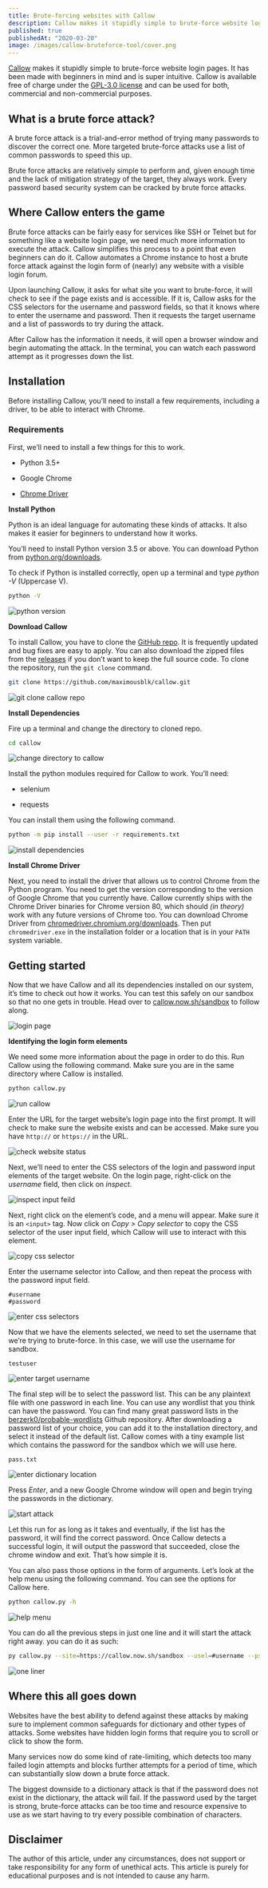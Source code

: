 ```yaml
---
title: Brute-forcing websites with Callow
description: Callow makes it stupidly simple to brute-force website login pages. It has been made with beginners in mind and is super intuitive.
published: true
publishedAt: "2020-03-20"
image: /images/callow-bruteforce-tool/cover.png
---
```


[Callow](https://callow.now.sh/) makes it stupidly simple to brute-force website login pages. It has been made with beginners in mind and is super intuitive. Callow is available free of charge under the [GPL-3.0 license](https://www.gnu.org/licenses/gpl-3.0.en.html) and can be used for both, commercial and non-commercial purposes.

## What is a brute force attack?

A brute force attack is a trial-and-error method of trying many passwords to discover the correct one. More targeted brute-force attacks use a list of common passwords to speed this up.

Brute force attacks are relatively simple to perform and, given enough time and the lack of mitigation strategy of the target, they always work. Every password based security system can be cracked by brute force attacks.

## Where Callow enters the game

Brute force attacks can be fairly easy for services like SSH or Telnet but for something like a website login page, we need much more information to execute the attack. Callow simplifies this process to a point that even beginners can do it. Callow automates a Chrome instance to host a brute force attack against the login form of (nearly) any website with a visible login forum.

Upon launching Callow, it asks for what site you want to brute-force, it will check to see if the page exists and is accessible. If it is, Callow asks for the CSS selectors for the username and password fields, so that it knows where to enter the username and password. Then it requests the target username and a list of passwords to try during the attack.

After Callow has the information it needs, it will open a browser window and begin automating the attack. In the terminal, you can watch each password attempt as it progresses down the list.

## Installation

Before installing Callow, you’ll need to install a few requirements, including a driver, to be able to interact with Chrome.

### Requirements

First, we’ll need to install a few things for this to work.

- Python 3.5+

- Google Chrome

- [Chrome Driver](https://chromedriver.chromium.org/)

**Install Python**

Python is an ideal language for automating these kinds of attacks. It also makes it easier for beginners to understand how it works.

You’ll need to install Python version 3.5 or above. You can download Python from [python.org/downloads](https://www.python.org/downloads/).

To check if Python is installed correctly, open up a terminal and type _python -V_ (Uppercase V).

```bash
python -V
```

<Image alt="python version" src="/images/callow-bruteforce-tool/python-version.png" width={1366} height={306} />

**Download Callow**

To install Callow, you have to clone the [GitHub repo](https://github.com/maximousblk/callow/). It is frequently updated and bug fixes are easy to apply. You can also download the zipped files from the [releases](https://github.com/maximousblk/callow/releases/) if you don’t want to keep the full source code. To clone the repository, run the `git clone` command.

```bash
git clone https://github.com/maximousblk/callow.git
```

<Image alt="git clone callow repo" src="/images/callow-bruteforce-tool/git-clone.png" width={1366} height={404} />

**Install Dependencies**

Fire up a terminal and change the directory to cloned repo.

```bash
cd callow
```

<Image alt="change directory to callow" src="/images/callow-bruteforce-tool/cd-callow.png" width={1366} height={341} />

Install the python modules required for Callow to work. You’ll need:

- selenium

- requests

You can install them using the following command.

```bash
python -m pip install --user -r requirements.txt
```

<Image alt="install dependencies" src="/images/callow-bruteforce-tool/pip-install.png" width={1338} height={566} />

**Install Chrome Driver**

Next, you need to install the driver that allows us to control Chrome from the Python program. You need to get the version corresponding to the version of Google Chrome that you currently have. Callow currently ships with the Chrome Driver binaries for Chrome version 80, which should _(in theory)_ work with any future versions of Chrome too. You can download Chrome Driver from [chromedriver.chromium.org/downloads](http://chromedriver.chromium.org/downloads/). Then put `chromedriver.exe` in the installation folder or a location that is in your `PATH` system variable.

## Getting started

Now that we have Callow and all its dependencies installed on our system, it’s time to check out how it works. You can test this safely on our sandbox so that no one gets in trouble. Head over to [callow.now.sh/sandbox](https://callow.now.sh/sandbox/) to follow along.

<Image alt="login page" src="/images/callow-bruteforce-tool/login-page.png" width={1366} height={662} />

**Identifying the login form elements**

We need some more information about the page in order to do this. Run Callow using the following command. Make sure you are in the same directory where Callow is installed.

```bash
python callow.py
```

<Image alt="run callow" src="/images/callow-bruteforce-tool/run-callow.png" width={1358} height={696} />

Enter the URL for the target website’s login page into the first prompt. It will check to make sure the website exists and can be accessed. Make sure you have `http://` or `https://` in the URL.

<Image alt="check website status" src="/images/callow-bruteforce-tool/check-website.png" width={1357} height={184} />

Next, we’ll need to enter the CSS selectors of the login and password input elements of the target website. On the login page, right-click on the _username_ field, then click on _inspect_.

<Image alt="inspect input feild" src="/images/callow-bruteforce-tool/inspect.png" width={855} height={658} />

Next, right click on the element’s code, and a menu will appear. Make sure it is an `<input>` tag. Now click on _Copy > Copy selector_ to copy the CSS selector of the user input field, which Callow will use to interact with this element.

<Image alt="copy css selector" src="/images/callow-bruteforce-tool/copy-selector.png" width={1031} height={532} />

Enter the username selector into Callow, and then repeat the process with the password input field.

```
#username
#password
```

<Image alt="enter css selectors" src="/images/callow-bruteforce-tool/enter-selector.png" width={1344} height={220} />

Now that we have the elements selected, we need to set the username that we’re trying to brute-force. In this case, we will use the username for sandbox.

```
testuser
```

<Image alt="enter target username" src="/images/callow-bruteforce-tool/target-username.png" width={2744} height={268} />

The final step will be to select the password list. This can be any plaintext file with one password in each line. You can use any wordlist that you think can have the password. You can find many great password lists in the [berzerk0/probable-wordlists](https://github.com/berzerk0/Probable-Wordlists/) Github repository. After downloading a password list of your choice, you can add it to the installation directory, and select it instead of the default list. Callow comes with a tiny example list which contains the password for the sandbox which we will use here.

```
pass.txt
```

<Image alt="enter dictionary location" src="/images/callow-bruteforce-tool/dictionary-file.png" width={2744} height={268} />

Press _Enter_, and a new Google Chrome window will open and begin trying the passwords in the dictionary.

<Image alt="start attack" src="/images/callow-bruteforce-tool/start-attack.png" width={1343} height={575} />

Let this run for as long as it takes and eventually, if the list has the password, it will find the correct password. Once Callow detects a successful login, it will output the password that succeeded, close the chrome window and exit. That’s how simple it is.

You can also pass those options in the form of arguments. Let’s look at the help menu using the following command. You can see the options for Callow here.

```bash
python callow.py -h
```

<Image alt="help menu" src="/images/callow-bruteforce-tool/help-menu.png" width={1366} height={582} />

You can do all the previous steps in just one line and it will start the attack right away. you can do it as such:

```bash
py callow.py --site=https://callow.now.sh/sandbox --usel=#username --psel=#password --user=testuser --pass=pass.txt
```

<Image alt="one liner" src="/images/callow-bruteforce-tool/one-liner.png" width={2720} height={1598} />

## Where this all goes down

Websites have the best ability to defend against these attacks by making sure to implement common safeguards for dictionary and other types of attacks. Some websites have hidden login forms that require you to scroll or click to show the form.

Many services now do some kind of rate-limiting, which detects too many failed login attempts and blocks further attempts for a period of time, which can substantially slow down a brute force attack.

The biggest downside to a dictionary attack is that if the password does not exist in the dictionary, the attack will fail. If the password used by the target is strong, brute-force attacks can be too time and resource expensive to use as we start having to try every possible combination of characters.

## Disclaimer

The author of this article, under any circumstances, does not support or take responsibility for any form of unethical acts. This article is purely for educational purposes and is not intended to cause any harm.
